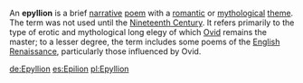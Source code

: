 An '''epyllion''' is a brief [[narrative]] [[poem]] with a [[romantic]] or [[mythological]] [[theme]]. The term was not used until the [[Nineteenth Century]].  It refers primarily to the type of erotic and mythological long elegy of which [[Ovid]] remains the master; to a lesser degree, the term includes some poems of the [[English Renaissance]], particularly those influenced by Ovid.

{{poetry-stub}}

[[de:Epyllion]]
[[es:Epilion]]
[[pl:Epyllion]]